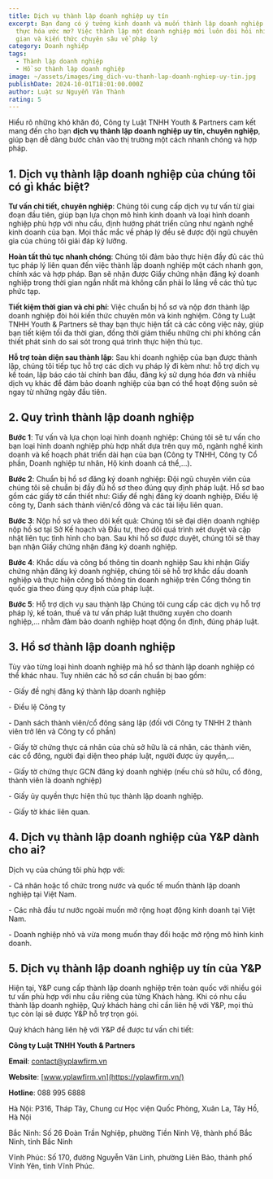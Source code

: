 ```yaml
---
title: Dịch vụ thành lập doanh nghiệp uy tín
excerpt: Bạn đang có ý tưởng kinh doanh và muốn thành lập doanh nghiệp để hiện
  thực hóa ước mơ? Việc thành lập một doanh nghiệp mới luôn đòi hỏi nhiều thời
  gian và kiến thức chuyên sâu về pháp lý
category: Doanh nghiệp
tags:
  - Thành lập doanh nghiệp
  - Hồ sơ thành lập doanh nghiệp
image: ~/assets/images/img_dich-vu-thanh-lap-doanh-nghiep-uy-tin.jpg
publishDate: 2024-10-01T18:01:00.000Z
author: Luật sư Nguyễn Văn Thành
rating: 5
---
```

Hiểu rõ những khó khăn đó, Công ty Luật TNHH Youth & Partners cam kết mang đến cho bạn **dịch vụ thành lập doanh nghiệp uy tín, chuyên nghiệp**, giúp bạn dễ dàng bước chân vào thị trường một cách nhanh chóng và hợp pháp.

## 1. Dịch vụ thành lập doanh nghiệp của chúng tôi có gì khác biệt?

**Tư vấn chi tiết, chuyên nghiệp**: Chúng tôi cung cấp dịch vụ tư vấn từ giai đoạn đầu tiên, giúp bạn lựa chọn mô hình kinh doanh và loại hình doanh nghiệp phù hợp với nhu cầu, định hướng phát triển cũng như ngành nghề kinh doanh của bạn. Mọi thắc mắc về pháp lý đều sẽ được đội ngũ chuyên gia của chúng tôi giải đáp kỹ lưỡng.

**Hoàn tất thủ tục nhanh chóng**: Chúng tôi đảm bảo thực hiện đầy đủ các thủ tục pháp lý liên quan đến việc thành lập doanh nghiệp một cách nhanh gọn, chính xác và hợp pháp. Bạn sẽ nhận được Giấy chứng nhận đăng ký doanh nghiệp trong thời gian ngắn nhất mà không cần phải lo lắng về các thủ tục phức tạp.

**Tiết kiệm thời gian và chi phí**: Việc chuẩn bị hồ sơ và nộp đơn thành lập doanh nghiệp đòi hỏi kiến thức chuyên môn và kinh nghiệm. Công ty Luật TNHH Youth & Partners sẽ thay bạn thực hiện tất cả các công việc này, giúp bạn tiết kiệm tối đa thời gian, đồng thời giảm thiểu những chi phí không cần thiết phát sinh do sai sót trong quá trình thực hiện thủ tục.

**Hỗ trợ toàn diện sau thành lập**: Sau khi doanh nghiệp của bạn được thành lập, chúng tôi tiếp tục hỗ trợ các dịch vụ pháp lý đi kèm như: hỗ trợ dịch vụ kế toán, lập báo cáo tài chính ban đầu, đăng ký sử dụng hóa đơn và nhiều dịch vụ khác để đảm bảo doanh nghiệp của bạn có thể hoạt động suôn sẻ ngay từ những ngày đầu tiên.

## 2. Quy trình thành lập doanh nghiệp

**Bước 1**: Tư vấn và lựa chọn loại hình doanh nghiệp: Chúng tôi sẽ tư vấn cho bạn loại hình doanh nghiệp phù hợp nhất dựa trên quy mô, ngành nghề kinh doanh và kế hoạch phát triển dài hạn của bạn (Công ty TNHH, Công ty Cổ phần, Doanh nghiệp tư nhân, Hộ kinh doanh cá thể,…).

**Bước 2**: Chuẩn bị hồ sơ đăng ký doanh nghiệp: Đội ngũ chuyên viên của chúng tôi sẽ chuẩn bị đầy đủ hồ sơ theo đúng quy định pháp luật. Hồ sơ bao gồm các giấy tờ cần thiết như: Giấy đề nghị đăng ký doanh nghiệp, Điều lệ công ty, Danh sách thành viên/cổ đông và các tài liệu liên quan.

**Bước 3**: Nộp hồ sơ và theo dõi kết quả: Chúng tôi sẽ đại diện doanh nghiệp nộp hồ sơ tại Sở Kế hoạch và Đầu tư, theo dõi quá trình xét duyệt và cập nhật liên tục tình hình cho bạn. Sau khi hồ sơ được duyệt, chúng tôi sẽ thay bạn nhận Giấy chứng nhận đăng ký doanh nghiệp.

**Bước 4**: Khắc dấu và công bố thông tin doanh nghiệp Sau khi nhận Giấy chứng nhận đăng ký doanh nghiệp, chúng tôi sẽ hỗ trợ khắc dấu doanh nghiệp và thực hiện công bố thông tin doanh nghiệp trên Cổng thông tin quốc gia theo đúng quy định của pháp luật.

**Bước 5**: Hỗ trợ dịch vụ sau thành lập Chúng tôi cung cấp các dịch vụ hỗ trợ pháp lý, kế toán, thuế và tư vấn pháp luật thường xuyên cho doanh nghiệp,… nhằm đảm bảo doanh nghiệp hoạt động ổn định, đúng pháp luật.

## 3. Hồ sơ thành lập doanh nghiệp

Tùy vào từng loại hình doanh nghiệp mà hồ sơ thành lập doanh nghiệp có thể khác nhau. Tuy nhiên các hồ sơ cần chuẩn bị bao gồm:

\-       Giấy đề nghị đăng ký thành lập doanh nghiệp

\-       Điều lệ Công ty

\-       Danh sách thành viên/cổ đông sáng lập (đối với Công ty TNHH 2 thành viên trở lên và Công ty cổ phần)

\-       Giấy tờ chứng thực cá nhân của chủ sở hữu là cá nhân, các thành viên, các cổ đông, người đại diện theo pháp luật, người được ủy quyền,…

\-       Giấy tờ chứng thực GCN đăng ký doanh nghiệp (nếu chủ sở hữu, cổ đông, thành viên là doanh nghiệp)

\-       Giấy ủy quyền thực hiện thủ tục thành lập doanh nghiệp.

\-       Giấy tờ khác liên quan.

## 4. Dịch vụ thành lập doanh nghiệp của Y&P dành cho ai?

Dịch vụ của chúng tôi phù hợp với:

\-       Cá nhân hoặc tổ chức trong nước và quốc tế muốn thành lập doanh nghiệp tại Việt Nam.

\-       Các nhà đầu tư nước ngoài muốn mở rộng hoạt động kinh doanh tại Việt Nam.

\-       Doanh nghiệp nhỏ và vừa mong muốn thay đổi hoặc mở rộng mô hình kinh doanh.

## 5. Dịch vụ thành lập doanh nghiệp uy tín của Y&P

Hiện tại, Y&P cung cấp thành lập doanh nghiệp trên toàn quốc với nhiều gói tư vấn phù hợp với nhu cầu riêng của từng Khách hàng. Khi có nhu cầu thành lập doanh nghiệp, Quý khách hàng chỉ cần liên hệ với Y&P, mọi thủ tục còn lại sẽ được Y&P hỗ trợ trọn gói.

Quý khách hàng liên hệ với Y&P để được tư vấn chi tiết:

**Công ty Luật TNHH Youth & Partners**

**Email**: contact@yplawfirm.vn

**Website**: [www.yplawfirm.vn](https://yplawfirm.vn/)

**Hotline**: 088 995 6888

Hà Nội: P316, Tháp Tây, Chung cư Học viện Quốc Phòng, Xuân La, Tây Hồ, Hà Nội

Bắc Ninh: Số 26 Đoàn Trần Nghiệp, phường Tiền Ninh Vệ, thành phố Bắc Ninh, tỉnh Bắc Ninh

Vĩnh Phúc: Số 170, đường Nguyễn Văn Linh, phường Liên Bảo, thành phố Vĩnh Yên, tỉnh Vĩnh Phúc.